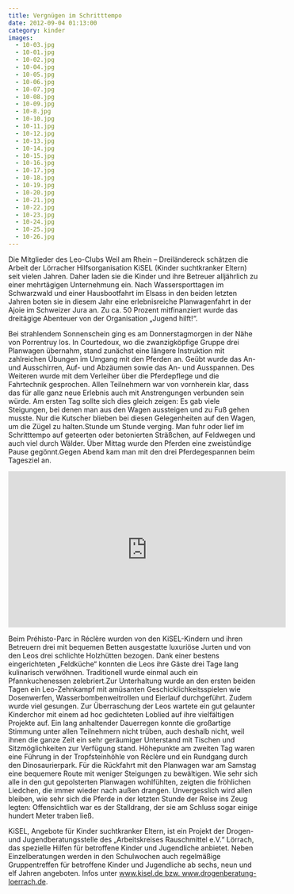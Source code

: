 ```yaml
---
title: Vergnügen im Schritttempo
date: 2012-09-04 01:13:00
category: kinder
images:
  - 10-03.jpg
  - 10-01.jpg
  - 10-02.jpg
  - 10-04.jpg
  - 10-05.jpg
  - 10-06.jpg
  - 10-07.jpg
  - 10-08.jpg
  - 10-09.jpg
  - 10-8.jpg
  - 10-10.jpg
  - 10-11.jpg
  - 10-12.jpg
  - 10-13.jpg
  - 10-14.jpg
  - 10-15.jpg
  - 10-16.jpg
  - 10-17.jpg
  - 10-18.jpg
  - 10-19.jpg
  - 10-20.jpg
  - 10-21.jpg
  - 10-22.jpg
  - 10-23.jpg
  - 10-24.jpg
  - 10-25.jpg
  - 10-26.jpg
---
```


Die Mitglieder des Leo-Clubs Weil am Rhein – Dreiländereck schätzen die Arbeit der Lörracher Hilfsorganisation KiSEL (Kinder suchtkranker Eltern) seit vielen Jahren. Daher laden sie die Kinder und ihre Betreuer alljährlich zu einer mehrtägigen Unternehmung ein. Nach Wassersporttagen im Schwarzwald und einer Hausbootfahrt im Elsass in den beiden letzten Jahren boten sie in diesem Jahr eine erlebnisreiche Planwagenfahrt in der Ajoie im Schweizer Jura an. Zu ca. 50 Prozent mitfinanziert wurde das dreitägige Abenteuer von der Organisation „Jugend hilft!“.

Bei strahlendem Sonnenschein ging es am Donnerstagmorgen in der Nähe von Porrentruy los. In Courtedoux, wo die zwanzigköpfige Gruppe drei Planwagen übernahm, stand zunächst eine längere Instruktion mit zahlreichen Übungen im Umgang mit den Pferden an. Geübt wurde das An- und Ausschirren, Auf- und Abzäumen sowie das An- und Ausspannen. Des Weiteren wurde mit dem Verleiher über die Pferdepflege und die Fahrtechnik gesprochen. Allen Teilnehmern war von vornherein klar, dass das für alle ganz neue Erlebnis auch mit Anstrengungen verbunden sein würde. Am ersten Tag sollte sich dies gleich zeigen: Es gab viele Steigungen, bei denen man aus den Wagen aussteigen und zu Fuß gehen musste. Nur die Kutscher blieben bei diesen Gelegenheiten auf den Wagen, um die Zügel zu halten.Stunde um Stunde verging. Man fuhr oder lief im Schritttempo auf geteerten oder betonierten Sträßchen, auf Feldwegen und auch viel durch Wälder. Über Mittag wurde den Pferden eine zweistündige Pause gegönnt.Gegen Abend kam man mit den drei Pferdegespannen beim Tagesziel an.

<iframe
  width="560"
  height="315"
  src="https://www.youtube-nocookie.com/embed/rLfNQ1gIyJY"
  title="Video zur Planwagenfahrt"
  frameborder="0"
  allow="accelerometer; autoplay; clipboard-write; encrypted-media; gyroscope; picture-in-picture"
  allowfullscreen
></iframe>

Beim Préhisto-Parc in Réclère wurden von den KiSEL-Kindern und ihren Betreuern drei mit bequemen Betten ausgestatte luxuriöse Jurten und von den Leos drei schlichte Holzhütten bezogen. Dank einer bestens eingerichteten „Feldküche“ konnten die Leos ihre Gäste drei Tage lang kulinarisch verwöhnen. Traditionell wurde einmal auch ein Pfannkuchenessen zelebriert.Zur Unterhaltung wurde an den ersten beiden Tagen ein Leo-Zehnkampf mit amüsanten Geschicklichkeitsspielen wie Dosenwerfen, Wasserbombenweitrollen und Eierlauf durchgeführt. Zudem wurde viel gesungen. Zur Überraschung der Leos wartete ein gut gelaunter Kinderchor mit einem ad hoc gedichteten Loblied auf ihre vielfältigen Projekte auf. Ein lang anhaltender Dauerregen konnte die großartige Stimmung unter allen Teilnehmern nicht trüben, auch deshalb nicht, weil ihnen die ganze Zeit ein sehr geräumiger Unterstand mit Tischen und Sitzmöglichkeiten zur Verfügung stand. Höhepunkte am zweiten Tag waren eine Führung in der Tropfsteinhöhle von Réclère und ein Rundgang durch den Dinosaurierpark. Für die Rückfahrt mit den Planwagen war am Samstag eine bequemere Route mit weniger Steigungen zu bewältigen. Wie sehr sich alle in den gut gepolsterten Planwagen wohlfühlten, zeigten die fröhlichen Liedchen, die immer wieder nach außen drangen. Unvergesslich wird allen bleiben, wie sehr sich die Pferde in der letzten Stunde der Reise ins Zeug legten: Offensichtlich war es der Stalldrang, der sie am Schluss sogar einige hundert Meter traben ließ.

KiSEL, Angebote für Kinder suchtkranker Eltern, ist ein Projekt der Drogen- und Jugendberatungsstelle des „Arbeitskreises Rauschmittel e.V.“ Lörrach, das spezielle Hilfen für betroffene Kinder und Jugendliche anbietet. Neben Einzelberatungen werden in den Schulwochen auch regelmäßige Gruppentreffen für betroffene Kinder und Jugendliche ab sechs, neun und elf Jahren angeboten. Infos unter www.kisel.de bzw. www.drogenberatung-loerrach.de.
